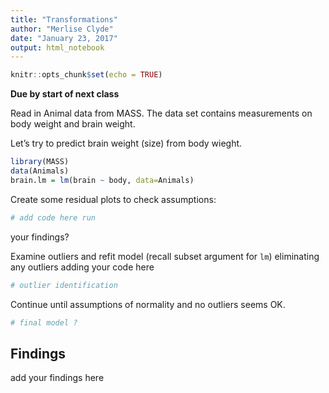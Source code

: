 ```yaml
---
title: "Transformations"
author: "Merlise Clyde"   
date: "January 23, 2017"
output: html_notebook
---
```


```r
knitr::opts_chunk$set(echo = TRUE)
```
**Due by start of next class**

Read in Animal data from MASS.  The data set contains measurements on body weight and brain weight.

Let's try to predict brain weight (size) from body wieght.

```r
library(MASS)
data(Animals)
brain.lm = lm(brain ~ body, data=Animals)
```


Create some residual plots to check assumptions:

```r
# add code here run
```

your findings?

Examine outliers and refit model (recall subset argument for `lm`)  eliminating any outliers adding your code here

```r
# outlier identification
```


Continue until assumptions of normality and no outliers seems OK.

```r
# final model ?
```

## Findings

add your findings here
